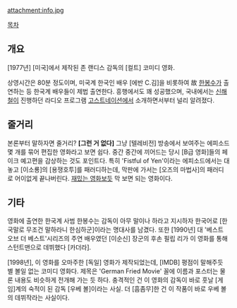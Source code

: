 attachment:info.jpg 

[[목차]]

== 개요 ==

[1977년] [미국]에서 제작된 존 랜디스 감독의 [컬트] 코미디 영화.

상영시간은 80분 정도이며, 미국계 한국인 배우 [에반 C.김]을 비롯하여 故 [[한봉수]]가 출연하는 등 한국계 배우들이 제법 출연한다. 흥행에서도 꽤 성공했으며, 국내에서는 [[신해철]]이 진행하던 라디오 프로그램 [[고스트스테이션|고스트네이션]]에서 소개하면서부터 널리 알려졌다.

== 줄거리 ==

본론부터 말하자면 줄거리? ''' [그런 거 없다] ''' 그냥 [텔레비전] 방송에서 보여주는 에피소드 몇 개를 묶어 편집한 영화라고 보면 쉽다. 중간 중간에 끼어드는 당시 [B급 영화]들의 페이크 예고편을 감상하는 것도 포인트다. 특히 'Fistful of Yen'이라는 에피소드에서는 대놓고 [이소룡]의 [용쟁호투]를 패러디하는데, 막판에 가서는 [오즈의 마법사]의 패러디로 어이없게 끝나버린다. [[재밌는 영화]]보듯 막 보면 되는 영화이다. 

== 기타 ==

영화에 출연한 한국계 사범 한봉수는 감독이 아무 말이나 하라고 지시하자 한국어로 [한국말로 무조건 말하라니 한심하군]이라는 명대사를 남겼다. 또한 [1990년] 대 '베스트 오브 더 베스트'시리즈의 주연 배우였던 [이순신] 장군의 후손 필립 리가 이 영화를 통해 스턴트맨으로 데뷔했다 [카더라].

[1998년], 이 영화를 오마주한 [독일] 영화가 제작되었는데, [IMDB] 평점이 말해주듯 별 볼일 없는 코미디 영화다. 제목은 'German Fried Movie' 꼴에 이름과 포스터는 물론 내용도 비슷하게 전개해 가는 듯 하다. 충격적인 건 이 영화의 감독이 바로 훗날 [게임]계의 숙적이 된 감독 [우베 볼]이라는 사실. 더 [흠좀무]한 건 이 작품이 바로 우베 볼의 데뷔작라는 사실이다.
